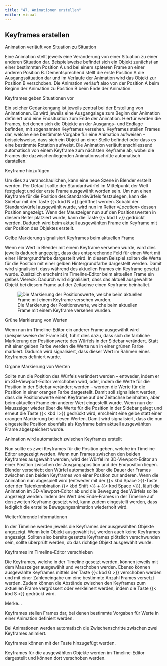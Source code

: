 ```yaml
---
title: "47. Animationen erstellen"
editor: visual
---
```


## Keyframes erstellen

::: column-margin
Animation verläuft von Situation zu Situation
:::

Eine Animation stellt jeweils eine Veränderung von einer Situation zu einer anderen Situation dar. Beispielsweise befindet sich ein Objekt zunächst an einer bestimmten Position A und bei einem späteren Frame an einer anderen Position B. Dementsprechend stellt die erste Position A die Ausgangssituation dar und im Verlaufe der Animation wird das Objekt zur Position B verschoben. Die Animation verläuft also von der Position A beim Beginn der Animation zu Position B beim Ende der Animation.

::: column-margin
Keyframes geben Situationen vor
:::

Ein solcher Gedankengang ist jeweils zentral bei der Erstellung von Animationen. Es wird jeweils eine Ausgangslage zum Beginn der Animation definiert und eine Endsituation zum Ende der Animation. Hierfür werden die Frames, bei denen sich die Objekte an der Ausgangs- und Endlage befinden, mit sogenannten Keyframes versehen. Keyframes stellen Frames dar, welche eine bestimmte Vorgabe für eine Animation aufweisen – beispielsweise, dass sich ein Objekt an einer Stelle befindet oder dass es eine bestimmte Rotation aufweist. Die Animation verläuft anschliessend automatisch von einem Keyframe zum nächsten Keyframe ab, wobei die Frames die dazwischenliegenden Animationsschritte automatisch darstellen.

::: column-margin
Keyframe hinzufügen
:::

Um dies zu veranschaulichen, kann eine neue Szene in Blender erstellt werden. Per Default sollte der Standardwürfel im Mittelpunkt der Welt festgelegt und der erste Frame ausgewählt worden sein. Um nun einen Keyframe für die Position des Standardwürfels festzulegen, kann die Sidebar mit der Taste {{< kbd N >}} geöffnet werden. Sobald der Standardwürfel ausgewählt wurde, wird nun im Reiter «*Location*» dessen Position angezeigt. Wenn der Mauszeiger nun auf den Positionswerten in diesem Reiter platziert wurde, kann die Taste {{< kbd I >}} gedrückt werden. Dadurch wird beim aktuell ausgewählten Frame ein Keyframe mit der Position des Objektes erstellt.

::: column-margin
Gelbe Markierung signalisiert Keyframes beim aktuellen Frame
:::

Wenn ein Wert in Blender mit einem Keyframe versehen wurde, wird dies jeweils dadurch angezeigt, dass das entsprechende Feld für einen Wert mit einer Hintergrundfarbe dargestellt wird. In diesem Beispiel sollten die Werte für die Position mit einer gelben Hintergrundfarbe dargestellt werden. Damit wird signalisiert, dass während des aktuellen Frames ein Keyframe gesetzt wurde. Zusätzlich erscheint im Timeline-Editor beim aktuellen Frame ein gelbes Viereck. Dadurch wird signalisiert, dass das aktuell ausgewählte Objekt bei diesem Frame auf der Zeitachse einen Keyframe beinhaltet.

![Die Markierung der Positionswerte, welche beim aktuellen Frame mit einem Keyframe versehen wurden.](Images/Chapter_47/.png){#fig-1_1 fig-align="left"}

::: column-margin
Grüne Markierung von Werten
:::

Wenn nun im Timeline-Editor ein anderer Frame ausgewählt wird (beispielsweise der Frame 50), führt dies dazu, dass sich die farbliche Markierung der Positionswerte des Würfels in der Sidebar verändert. Statt mit einer gelben Farbe werden die Werte nun in einer grünen Farbe markiert. Dadurch wird signalisiert, dass dieser Wert im Rahmen eines Keyframes definiert wurde.

::: column-margin
Organe Markierung von Werten
:::

Sollte nun die Position des Würfels verändert werden – entweder, indem er im 3D-Viewport-Editor verschoben wird, oder, indem die Werte für die Position in der Sidebar verändert werden – werden die Werte für die Position in einer orangen Farbe dargestellt. Damit soll signalisiert werden, dass die Positionswerte einen Keyframe auf der Zeitachse beinhalten, aber beim aktuellen Frame ein anderer Wert eingestellt wurde. Wenn nun der Mauszeiger wieder über die Werte für die Position in der Sidebar gelegt und erneut die Taste {{< kbd I >}} gedrückt wird, erscheint eine gelbe statt einer orangen Markierung bei diesen Werten. Damit wird signalisiert, dass die nun eingestellte Position ebenfalls als Keyframe beim aktuell ausgewählten Frame abgespeichert wurde.

::: column-margin
Animation wird automatisch zwischen Keyframes erstellt
:::

Nun sollte es zwei Keyframes für die Position geben, welche im Timeline Editor angezeigt werden. Wenn nun Frames zwischen den beiden Keyframes ausgewählt werden, wird der Würfel im 3D-Viewport-Editor an einer Position zwischen der Ausgangsposition und der Endposition liegen. Blender verschiebt den Würfel automatisch über die Dauer der Frames zwischen den beiden Keyframes von einer Position zur anderen. Wenn die Animation nun abgespielt wird (entweder mit der {{< kbd Space >}}-Taste oder der Tatenkombination {{< kbd Shift >}} + {{< kbd Space >}}), läuft die Animation im 3D-Viewport-Editor ab und die Bewegung des Würfels sollte angezeigt werden. Indem der Wert des Ende-Frames in der Timeline auf den zweiten Keyframe gesetzt wird, kann zudem eingestellt werden, dass lediglich die erstellte Bewegungsanimation wiederholt wird.

:::::: tippbox
:::: tippbox-header
::: tippbox-icon
:::

Weiterführende Informationen
::::

::: tippbox-body
In der Timeline werden jeweils die Keyframes der ausgewählten Objekte angezeigt. Wenn kein Objekt ausgewählt ist, werden auch keine Keyframes angezeigt. Sollten also bereits gesetzte Keyframes plötzlich verschwunden sein, sollte überprüft werden, ob das richtige Objekt ausgewählt wurde.
:::
::::::

::: column-margin
Keyframes im Timeline-Editor verschieben
:::

Die Keyframes, welche in der Timeline gesetzt werden, können jeweils mit dem Mauszeiger ausgewählt und verschoben werden. Ebenso können ausgewählte Keyframes mittels der Taste {{< kbd G >}} verschoben werden und mit einer Zahleneingabe um eine bestimmte Anzahl Frames versetzt werden. Zudem können die Abstände zwischen den Keyframes zum aktuellen Frame vergrössert oder verkleinert werden, indem die Taste {{< kbd S >}} gedrückt wird.

:::::: rememberbox
:::: rememberbox-header
::: rememberbox-icon
:::

Merke...
::::

::: rememberbox-body
Keyframes stellen Frames dar, bei denen bestimmte Vorgaben für Werte in einer Animation definiert werden.

Bei Animationen werden automatisch die Zwischenschritte zwischen zwei Keyframes animiert.

Keyframes können mit der Taste hinzugefügt werden.

Keyframes für die ausgewählten Objekte werden im Timeline-Editor dargestellt und können dort verschoben werden.
:::
::::::

